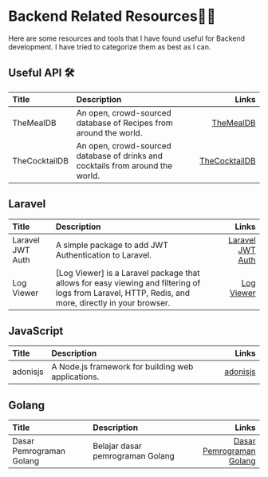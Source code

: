 # Backend Related Resources🧑‍💻

Here are some resources and tools that I have found useful for Backend development. I have tried to categorize them as best as I can.

## Useful API 🛠️

| Title                      | Description                                                                    |                                             Links |
|:---------------------------|:-------------------------------------------------------------------------------|--------------------------------------------------:|
| TheMealDB                  | An open, crowd-sourced database of Recipes from around the world.              |           [TheMealDB](https://www.themealdb.com/) |
| TheCocktailDB              | An open, crowd-sourced database of drinks and cocktails from around the world. |   [TheCocktailDB](https://www.thecocktaildb.com/) |

## Laravel

| Title            | Description                                                                                                                                         |                                                                  Links |
|:-----------------|:----------------------------------------------------------------------------------------------------------------------------------------------------|-----------------------------------------------------------------------:|
| Laravel JWT Auth | A simple package to add JWT Authentication to Laravel.                                                                                              | [Laravel JWT Auth](https://laravel-jwt-auth.readthedocs.io/en/latest/) |
| Log Viewer       | [Log Viewer] is a Laravel package that allows for easy viewing and filtering of logs from Laravel, HTTP, Redis, and more, directly in your browser. |                           [Log Viewer](https://log-viewer.opcodes.io/) |

## JavaScript
| Title    | Description                                        |                             Links |
|:---------|:---------------------------------------------------|----------------------------------:|
| adonisjs | A Node.js framework for building web applications. | [adonisjs](https://adonisjs.com/) |

## Golang

| Title                    | Description                      |                                                                      Links |
|:-------------------------|:---------------------------------|---------------------------------------------------------------------------:|
| Dasar Pemrograman Golang | Belajar dasar pemrograman Golang | [Dasar Pemrograman Golang](https://dasarpemrogramangolang.novalagung.com/) |